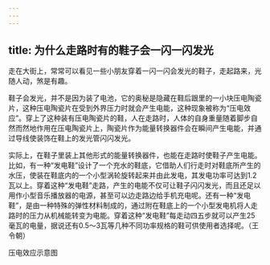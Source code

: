 ```yaml
---
---
---
```

title: 为什么走路时有的鞋子会一闪一闪发光
---






走在大街上，常常可以看见一些小朋友穿着一闪一闪会发光的鞋子，走起路来，光随人动，煞是有趣。

鞋子会发光，并不是因为装了电池，它的奥秘是隐藏在鞋后跟里的一小块压电陶瓷片，这种压电陶瓷片在受到外界压力时就会产生电能，这种现象被称为“压电效应”。穿上了这种装有压电陶瓷片的鞋，人在走路时，人体的自身重量随着脚步自然而然地作用在压电陶瓷片上，陶瓷片作为能量转换器件会在瞬间产生电能，并通过导线使装饰在鞋上的发光管闪闪发光。

实际上，在鞋子里装上其他形式的能量转换器件，也能在走路时使鞋子产生电能。比如，有一种“发电鞋”设计了一个充水的鞋底，它借助人们行走时对鞋底所产生的水压，使装在鞋底内的一个小型涡轮旋转起来并由此发电，其发电功率可达到1.2瓦以上。穿着这种“发电鞋”走路，产生的电能不仅可让鞋子闪闪发光，而且还足以用作小型音乐播放器的电源，甚至可以边走路边给手机充电呢。还有一种“发电鞋”，是由一种特殊的弹性材料制成的，通过附在鞋底上的一个小型发电机将人走路时的压力从机械能转变为电能。穿着这种“发电鞋”每走动四五步就可以产生25毫瓦的电量，据说还有0.5～3瓦等几种不同功率规格的鞋可供使用者选择呢。（王令朝）

压电效应示意图